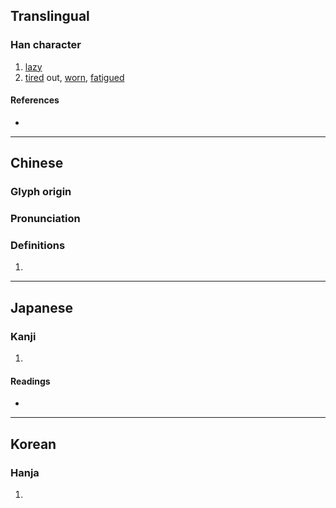 {{character info/new}}
==Translingual==

===Han character===
{{Han char|rn=9|rad=人|as=21|sn=23|four=26293|canj=OWWF|ids=⿰亻纍}}

# [[lazy]]
# [[tired]] out, [[worn]], [[fatigue]]d

====References====
* {{Han ref|kx=0122.080|dkj=01328|dj=0257.140|hdz=10240.060|uh=513D|ud=20797|bh=F7D0|bd=63440}}

----

==Chinese==
{{zh-forms}}

===Glyph origin===
{{Han etym}}

===Pronunciation===
{{zh-pron
|m=lěi
|c=leoi5,leoi4
|h=pfs=
|md=
|mn=
|w=
|mc=y
|oc=y
|cat=
}}

===Definitions===
{{zh-hanzi}}

# {{rfdef|lang=zh}}

----

==Japanese==

===Kanji===
{{ja-kanji|grade=|rs=人21}}

# {{defn|lang=ja|sort=人21}}

====Readings====
* {{ja-readings|on=[[らい]] (rai), [[れ]] (re), [[るい]] (rui), [[ら]] (ra)|kun=[[おこたる]] (okotaru), [[やみつかれる]] (yamitsukareru)}}

----

==Korean==

===Hanja===
{{ko-hanja|hangeul=래|rv=rae|mr=rae}}

# {{defn|lang=ko|sort=人21}}